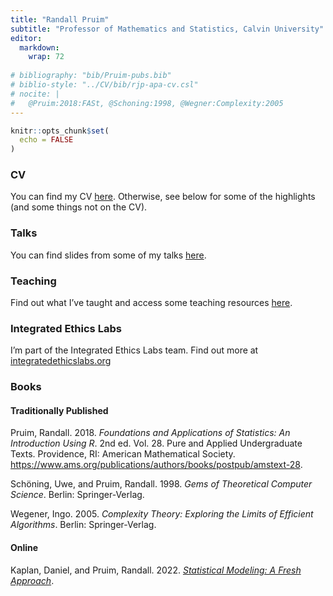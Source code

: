 ```yaml
---
title: "Randall Pruim"
subtitle: "Professor of Mathematics and Statistics, Calvin University"
editor: 
  markdown: 
    wrap: 72
    
# bibliography: "bib/Pruim-pubs.bib"
# biblio-style: "../CV/bib/rjp-apa-cv.csl"
# nocite: |
#   @Pruim:2018:FASt, @Schoning:1998, @Wegner:Complexity:2005
---
```


```r
knitr::opts_chunk$set(
  echo = FALSE
)
```


### CV

You can find my CV
[here](https://github.com/rpruim/CV/blob/master/Randall_Pruim_CV.pdf).
Otherwise, see below for some of the highlights (and some things not on
the CV).

### Talks

You can find slides from some of my talks
[here](talks.qmd).

### Teaching

Find out what I've taught and access some teaching resources [here](teaching.qmd).

### Integrated Ethics Labs

I'm part of the Integrated Ethics Labs team.  Find out more at 
[integratedethicslabs.org](https://integratedethicslabs.org)

### Books

#### Traditionally Published

Pruim, Randall. 2018. *Foundations and Applications of Statistics: An
Introduction Using R*. 2nd ed. Vol. 28. Pure and Applied Undergraduate
Texts. Providence, RI: American Mathematical Society.
<https://www.ams.org/publications/authors/books/postpub/amstext-28>.

Schöning, Uwe, and Pruim, Randall. 1998. *Gems of Theoretical Computer
Science*. Berlin: Springer-Verlag.

Wegener, Ingo. 2005. *Complexity Theory: Exploring the Limits of
Efficient Algorithms*. Berlin: Springer-Verlag.

#### Online

Kaplan, Daniel, and Pruim, Randall. 2022. 
[*Statistical Modeling: A Fresh Approach*](https://statistical-modeling.netlify.app/).
